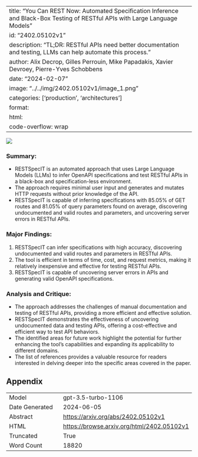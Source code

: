 
---
title: "You Can REST Now: Automated Specification Inference and Black-Box Testing of RESTful APIs with Large Language Models"
id: "2402.05102v1"
description: "TL;DR: RESTful APIs need better documentation and testing, LLMs can help automate this process."
author: Alix Decrop, Gilles Perrouin, Mike Papadakis, Xavier Devroey, Pierre-Yves Schobbens
date: "2024-02-07"
image: "../../img/2402.05102v1/image_1.png"
categories: ['production', 'architectures']
format:
  html:
    code-overflow: wrap
---

![](../../img/2402.05102v1/image_1.png)

### Summary:
- RESTSpecIT is an automated approach that uses Large Language Models (LLMs) to infer OpenAPI specifications and test RESTful APIs in a black-box and specification-less environment.
- The approach requires minimal user input and generates and mutates HTTP requests without prior knowledge of the API.
- RESTSpecIT is capable of inferring specifications with 85.05% of GET routes and 81.05% of query parameters found on average, discovering undocumented and valid routes and parameters, and uncovering server errors in RESTful APIs.

### Major Findings:
1. RESTSpecIT can infer specifications with high accuracy, discovering undocumented and valid routes and parameters in RESTful APIs.
2. The tool is efficient in terms of time, cost, and request metrics, making it relatively inexpensive and effective for testing RESTful APIs.
3. RESTSpecIT is capable of uncovering server errors in APIs and generating valid OpenAPI specifications.

### Analysis and Critique:
- The approach addresses the challenges of manual documentation and testing of RESTful APIs, providing a more efficient and effective solution.
- RESTSpecIT demonstrates the effectiveness of uncovering undocumented data and testing APIs, offering a cost-effective and efficient way to test API behaviors.
- The identified areas for future work highlight the potential for further enhancing the tool's capabilities and expanding its applicability to different domains.
- The list of references provides a valuable resource for readers interested in delving deeper into the specific areas covered in the paper.

## Appendix

|          |          |
|----------|----------|
| Model     | gpt-3.5-turbo-1106       |
| Date Generated     | 2024-06-05       |
| Abstract | [https://arxiv.org/abs/2402.05102v1](https://arxiv.org/abs/2402.05102v1)        |
| HTML     | [https://browse.arxiv.org/html/2402.05102v1](https://browse.arxiv.org/html/2402.05102v1)       |
| Truncated       | True       |
| Word Count       | 18820       |